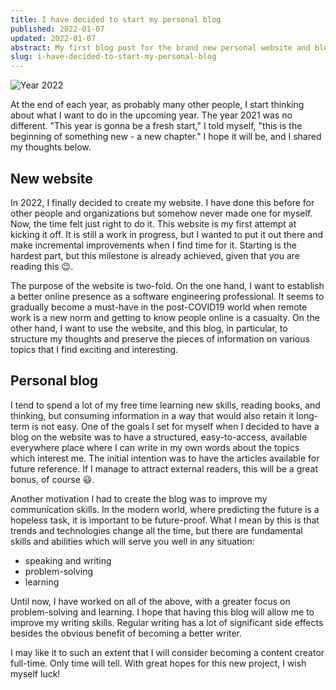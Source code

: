 ```yaml
---
title: I have decided to start my personal blog
published: 2022-01-07
updated: 2022-01-07
abstract: My first blog post for the brand new personal website and blog. Motivation, initial thoughts, and expectations.
slug: i-have-decided-to-start-my-personal-blog
---
```


![Year 2022](/images/blog/i-have-decided-to-start-my-personal-blog/cover.jpg 'Photo by <a href="https://unsplash.com/@artturijalli?utm_source=unsplash&utm_medium=referral&utm_content=creditCopyText">Artturi Jalli</a> on <a href="https://unsplash.com/s/photos/2022?utm_source=unsplash&utm_medium=referral&utm_content=creditCopyText">Unsplash</a>')

At the end of each year, as probably many other people, I start thinking about
what I want to do in the upcoming year. The year 2021 was no different. "This
year is gonna be a fresh start," I told myself, "this is the beginning of
something new - a new chapter." I hope it will be, and I shared my thoughts
below.

## New website

In 2022, I finally decided to create my website. I have done this before for
other people and organizations but somehow never made one for myself. Now, the
time felt just right to do it. This website is my first attempt at kicking it
off. It is still a work in progress, but I wanted to put it out there and make
incremental improvements when I find time for it. Starting is the hardest part,
but this milestone is already achieved, given that you are reading this 😉.

The purpose of the website is two-fold. On the one hand, I want to establish a
better online presence as a software engineering professional. It seems to
gradually become a must-have in the post-COVID19 world when remote work is a
new norm and getting to know people online is a casualty. On the other hand, I
want to use the website, and this blog, in particular, to structure my thoughts
and preserve the pieces of information on various topics that I find exciting
and interesting.

## Personal blog

I tend to spend a lot of my free time learning new skills, reading books, and
thinking, but consuming information in a way that would also retain it
long-term is not easy. One of the goals I set for myself when I decided to have
a blog on the website was to have a structured, easy-to-access, available
everywhere place where I can write in my own words about the topics which
interest me. The initial intention was to have the articles available for
future reference. If I manage to attract external readers, this will be a great
bonus, of course 😃.

Another motivation I had to create the blog was to improve my communication
skills. In the modern world, where predicting the future is a hopeless task, it
is important to be future-proof. What I mean by this is that trends and
technologies change all the time, but there are fundamental skills and
abilities which will serve you well in any situation:

- speaking and writing
- problem-solving
- learning

Until now, I have worked on all of the above, with a greater focus on
problem-solving and learning. I hope that having this blog will allow me to
improve my writing skills. Regular writing has a lot of significant side
effects besides the obvious benefit of becoming a better writer.

I may like it to such an extent that I will consider becoming a content creator
full-time. Only time will tell. With great hopes for this new project, I wish
myself luck!
